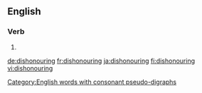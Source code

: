 ==English==

===Verb===
{{head|en|present participle}}

# {{present participle of|dishonour|lang=en}}

[[Category:English words with consonant pseudo-digraphs]]

[[de:dishonouring]]
[[fr:dishonouring]]
[[ja:dishonouring]]
[[fi:dishonouring]]
[[vi:dishonouring]]